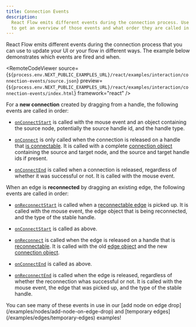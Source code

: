 ```yaml
---
title: Connection Events
description:
  React Flow emits different events during the connection process. Use this example
  to get an overview of those events and what order they are called in.
---
```



<ExampleLayout>
React Flow emits different events during the connection process that you can use
to update your UI or your flow in different ways. The example below demonstrates
which events are fired and when.

<RemoteCodeViewer
  source={`${process.env.NEXT_PUBLIC_EXAMPLES_URL}/react/examples/interaction/connection-events/source.json`}
  preview={`${process.env.NEXT_PUBLIC_EXAMPLES_URL}/react/examples/interaction/connection-events/index.html`}
  framework="react"
/>

For a **new connection** created by dragging from a handle, the following events
are called in order:

- [`onConnectStart`](/api-reference/react-flow#on-connect-start) is called with
  the mouse event and an object containing the source node, potentially the source
  handle id, and the handle type.

- [`onConnect`](/api-reference/react-flow#on-connect) is only called when the
  connection is released on a handle that [is connectable](/api-reference/components/handle#is-connectable).
  It is called with a complete [connection object](/api-reference/types/connection)
  containing the source and target node, and the source and target handle ids if
  present.

- [`onConnectEnd`](/api-reference/react-flow#on-connect-end) is called when a
  connection is released, regardless of whether it was successful or not. It is
  called with the mouse event.

When an edge is **reconnected** by dragging an existing edge, the following events
are called in order:

- [`onReconnectStart`](/api-reference/react-flow#on-reconnect-start) is called when
  a [reconnectable edge](/api-reference/types/edge#reconnectable) is picked up.
  It is called with the mouse event, the edge object that is being reconnected,
  and the type of the stable handle.

- [`onConnectStart`](/api-reference/react-flow#on-connect-start) is called as
  above.

- [`onReconnect`](/api-reference/react-flow#on-reconnect) is called when the edge
  is released on a handle that is [reconnectable](/api-reference/types/edge#reconnectable).
  It is called with the old [edge object](/api-reference/types/edge) and the new
  [connection object](/api-reference/types/connection).

- [`onConnectEnd`](/api-reference/react-flow#on-connect-end) is called as above.

- [`onReconnectEnd`](/api-reference/react-flow#on-reconnect-end) is called when
  the edge is released, regardless of whether the reconnection whas successful or
  not. It is called with the mouse event, the edge that was picked up, and the
  type of the stable handle.

<Callout type="info">
  You can see many of these events in use in our [add node on edge
  drop](/examples/nodes/add-node-on-edge-drop) and [temporary
  edges](/examples/edges/temporary-edges) examples!
</Callout>

</ExampleLayout>
